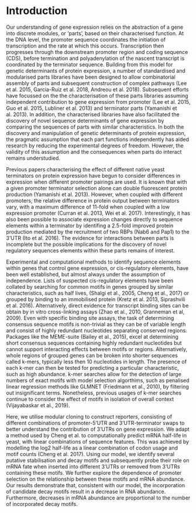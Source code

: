 # Introduction

Our understanding of gene expression relies on the abstraction of a gene into discrete modules, or ‘parts’, based on their characterised function. At the DNA level, the promoter sequence coordinates the initiation of transcription and the rate at which this occurs. Transcription then progresses through the downstream promoter region and coding sequence (CDS), before termination and polyadenylation of the nascent transcript is coordinated by the terminator sequence. Building from this model for genetic determinants of protein expression, a number of standardised and modularised parts libraries have been designed to allow combinatorial assembly of parts and subsequent construction of complex pathways (Lee et al. 2015, Garcia-Ruiz et al. 2018, Andreou et al. 2018). Subsequent efforts have focussed on the the characterisation of these parts libraries assuming independent contribution to gene expression from promoter (Lee et al. 2015, Guo et al. 2015, Lubliner et al. 2013) and terminator parts (Yamanishi et al. 2013). In addition, the characterised libraries have also facilitated the discovery of novel sequence determinants of gene expression by comparing the sequences of parts with similar characteristics. In both the discovery and manipulation of genetic determinants of protein expression, the pragmatic assumption that each part functions independently has aided research by reducing the experimental degrees of freedom. However, the validity of this assumption and the consequences when parts do interact remains understudied. 

Previous papers characterising the effect of different native yeast terminators on protein expression have begun to consider differences in expression when different promoter pairings are used. It is known that with a given promoter terminator selection alone can double fluorescent protein production (Yamanishi et al. 2013). However, when coupled with different promoters, the relative difference in protein output between terminators vary, with a maximum difference of 11-fold when coupled with a low expression promoter (Curran et al. 2013, Wei et al. 2017). Interestingly, it has also been possible to associate expression changes directly to sequence elements within a terminator by identifing a 2.5-fold improved protein production mediated by the recruitment of two RBPs (Nab6 and Pap1) to the 3’UTR (Ito et al. 2016). The evidence for interactions between parts is incomplete but the possible implications for the discovery of novel regulatory sequences elements within these parts remains of interest.

Experimental and computational methods to identify sequence elements within genes that control gene expression, or cis-regulatory elements, have been well established, but almost always under the assumption of independence. Lists of suspected cis-regulatory elements have been collated by searching for common motifs in genes grouped by similar characteristics, such as half lives, (Shalgi et al., 2005, Cheng et al., 2017) or grouped by binding to an immobilised protein (Kretz et al. 2013, Siprashvili et al. 2016). Alternatively, direct evidence for transcript binding sites can be obtain by in vitro cross-linking assays (Zhao et al., 2010, Granneman et al, 2009). Even with specific binding site assays, the task of determining consensus sequence motifs is non-trivial as they can be of variable length and consist of highly redundant nucleotides separating conserved regions. Packages like the MEME-suite (Bailey et al., 2015), excel at determining short consensus sequences containing highly redundant nucleotides but cannot support interacting effects between motifs or regions. Alternatively, whole regions of grouped genes can be broken into shorter sequences called k-mers, typically less then 10 nucleotides in length. The presence of each k-mer can then be tested for predicting a particular characteristic, such as high abundance. k-mer searches allow for the detection of large numbers of exact motifs with model selection algorthims, such as penalised linear regression methods like GLMNET (Friedmann et al., 2010), by filtering out insignificant terms. Nonetheless, previous usages of k-mer searches continue to consider the effect of motifs in isolation of  overall context (Vijayabaskar et al., 2019). 

Here, we utilise modular cloning to construct reporters, consisting of different combinations of promoter-5'UTR and 3'UTR-terminator swaps to better understand the contribution of 3’UTRs on gene expression. We adapt a method used by Cheng et al. to computationally predict mRNA half-life in yeast, with linear combinations of sequence features. This was achieved by modelling the log2 half-life as a linear combination of codon usage and motif counts (Cheng et al. 2017). Using our model, we identify several putative stabilisation and decay motifs and subsequently probe their role on mRNA fate when inserted into different 3’UTRs or removed from 3’UTRs containing these motifs. We further explore the dependence of promoter selection on the relationship between these motifs and mRNA abundance. Our results demonstrate that, consistent with our model, the incorporation of candidate decay motifs result in a decrease in RNA abundance. Furthermore, decreases in mRNA abundance are proportional to the number of incorporated decay motifs.
